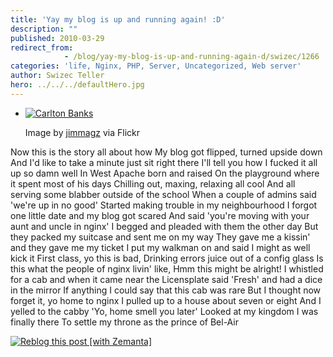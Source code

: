 ```yaml
---
title: 'Yay my blog is up and running again! :D'
description: ""
published: 2010-03-29
redirect_from: 
            - /blog/yay-my-blog-is-up-and-running-again-d/swizec/1266
categories: 'life, Nginx, PHP, Server, Uncategorized, Web server'
author: Swizec Teller
hero: ../../../defaultHero.jpg
---
```

- [![Carlton Banks](http://swizec.com/blog/wp-content/uploads/2010/03/2583922605_d074c280da_m.jpg "Carlton Banks")](http://www.flickr.com/photos/22641075@N03/2583922605)

  Image by [jimmagz](http://www.flickr.com/photos/22641075@N03/2583922605) via Flickr

Now this is the story all about how My blog got flipped, turned upside down And I'd like to take a minute just sit right there I'll tell you how I fucked it all up so damn well In West Apache born and raised On the playground where it spent most of his days Chilling out, maxing, relaxing all cool And all serving some blabber outside of the school When a couple of admins said 'we're up in no good' Started making trouble in my neighbourhood I forgot one little date and my blog got scared And said 'you're moving with your aunt and uncle in nginx' I begged and pleaded with them the other day But they packed my suitcase and sent me on my way They gave me a kissin' and they gave me my ticket I put my walkman on and said I might as well kick it First class, yo this is bad, Drinking errors juice out of a config glass Is this what the people of nginx livin' like, Hmm this might be alright! I whistled for a cab and when it came near the Licensplate said 'Fresh' and had a dice in the mirror If anything I could say that this cab was rare But I thought now forget it, yo home to nginx I pulled up to a house about seven or eight And I yelled to the cabby 'Yo, home smell you later' Looked at my kingdom I was finally there To settle my throne as the prince of Bel-Air

[![Reblog this post \[with Zemanta\]](http://img.zemanta.com/reblog_e.png?x-id=07d6515b-ed71-417a-b3ee-2bc76a13aaa3)](http://reblog.zemanta.com/zemified/07d6515b-ed71-417a-b3ee-2bc76a13aaa3/ "Reblog this post \[with Zemanta]")